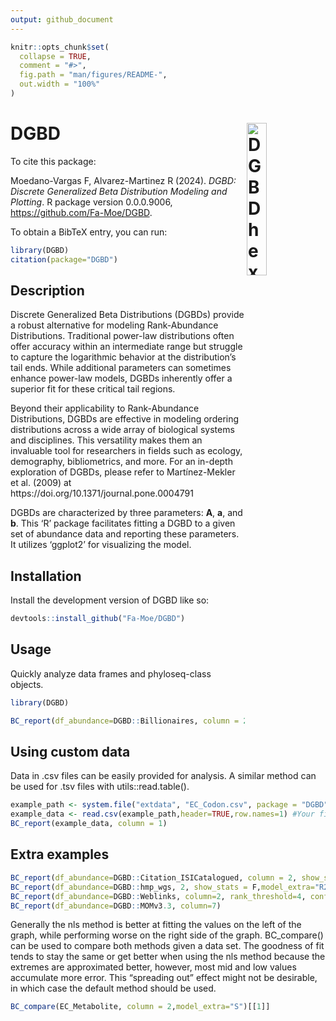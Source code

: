 ```yaml
---
output: github_document
---
```



<!-- README.md is generated from README.Rmd. Please edit that file -->

```r
knitr::opts_chunk$set(
  collapse = TRUE,
  comment = "#>",
  fig.path = "man/figures/README-",
  out.width = "100%"
)
```

# DGBD <img src="man/figures/DGBD.png" alt="DGBDhexSticker" align="right" width = "25%" height="25%"/>

<!-- badges: start -->
<!-- badges: end -->

To cite this package:

Moedano-Vargas F, Alvarez-Martinez R (2024). _DGBD: Discrete
Generalized Beta Distribution Modeling and Plotting_. R package
version 0.0.0.9006, <https://github.com/Fa-Moe/DGBD>.

To obtain a BibTeX entry, you can run:

``` r
library(DGBD)
citation(package="DGBD")
```

## Description

Discrete Generalized Beta Distributions (DGBDs) provide a robust alternative for modeling Rank-Abundance Distributions. Traditional power-law distributions often offer accuracy within an intermediate range but struggle to capture the logarithmic behavior at the distribution's tail ends. While additional parameters can sometimes enhance power-law models, DGBDs inherently offer a superior fit for these critical tail regions.

Beyond their applicability to Rank-Abundance Distributions, DGBDs are effective in modeling ordering distributions across a wide array of biological systems and disciplines. This versatility makes them an invaluable tool for researchers in fields such as ecology, demography, bibliometrics, and more. For an in-depth exploration of DGBDs, please refer to Martínez-Mekler et al. (2009) at https://doi.org/10.1371/journal.pone.0004791

DGBDs are characterized by three parameters: **A**, **a**, and **b**. This 'R' package facilitates fitting a DGBD to a given set of abundance data and reporting these parameters. It utilizes 'ggplot2' for visualizing the model.


## Installation

Install the development version of DGBD like so:

``` r
devtools::install_github("Fa-Moe/DGBD")
```

## Usage

Quickly analyze data frames and  phyloseq-class objects.

```r
library(DGBD)

BC_report(df_abundance=DGBD::Billionaires, column = 2, show_stats = F, model_extra = "S")

```

## Using custom data

Data in .csv files can be easily provided for analysis. A similar method can be used for .tsv files with utils::read.table().

```r
example_path <- system.file("extdata", "EC_Codon.csv", package = "DGBD") #This is just a string of text with the path of the .csv file
example_data <- read.csv(example_path,header=TRUE,row.names=1) #Your file might or might not have headers and row names.
BC_report(example_data, column = 1)
```

## Extra examples

```r
BC_report(df_abundance=DGBD::Citation_ISICatalogued, column = 2, show_stats = F,rank_threshold=1)
BC_report(df_abundance=DGBD::hmp_wgs, 2, show_stats = F,model_extra="R2",gfx_label_coords=c(50,1)) 
BC_report(df_abundance=DGBD::Weblinks, column=2, rank_threshold=4, confidence_interval=0.99)
BC_report(df_abundance=DGBD::MOMv3.3, column=7)


```

Generally the nls method is better at fitting the values on the left of the graph, while performing worse on the right side of the graph. BC_compare() can be used to compare both methods given a data set. The goodness of fit tends to stay the same or get better when using the nls method because the extremes are approximated better, however, most mid and low values accumulate more error. This "spreading out" effect might not be desirable, in which case the default method should be used.

```r
BC_compare(EC_Metabolite, column = 2,model_extra="S")[[1]]

```
